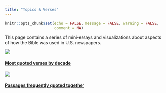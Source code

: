 ```yaml
---
title: "Topics & Verses"
---
```


```r
knitr::opts_chunk$set(echo = FALSE, message = FALSE, warning = FALSE,
                      comment = NA)
```

This page contains a series of mini-essays and visualizations about aspects of how the Bible was used in U.S. newspapers.

<div class="row">

<div class="col-sm-4">
<a href="most-quoted-by-decade.html">
<div class="thumbnail">
<img src="img/top-ten.png">
</div>
</a>
<div class="thumbnail-caption">
<a href="most-quoted-by-decade.html">
<h4>Most quoted verses by decade</h4>
</a>
</div>
</div>

<div class="col-sm-4">
<a href="quoted-together.html">
<div class="thumbnail">
<img src="img/quoted-network.png">
</div>
</a>
<div class="thumbnail-caption">
<a href="quoted-together.html">
<h4>Passages frequently quoted together</h4>
</a>
</div>
</div>

</div>

